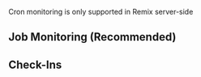 Cron monitoring is only supported in Remix server-side

## Job Monitoring (Recommended)

<Include name="javascript-crons-job-monitoring.mdx" />

## Check-Ins

<Include name="javascript-crons-checkins.mdx" />

